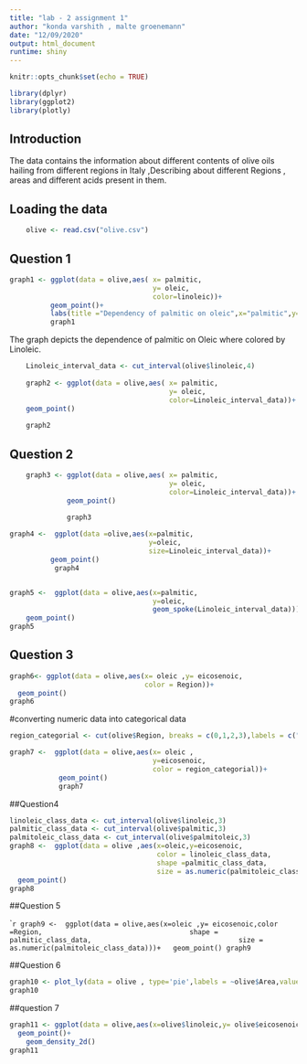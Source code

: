 ```yaml
---
title: "lab - 2 assignment 1"
author: "konda varshith , malte groenemann"
date: "12/09/2020"
output: html_document
runtime: shiny
---
```


```r
knitr::opts_chunk$set(echo = TRUE)

library(dplyr)
library(ggplot2)
library(plotly)
```

## Introduction

The data contains the information about different contents of olive oils hailing from different regions in Italy ,Describing about different Regions , areas and different acids present in them.


##  Loading the data 

```r

    olive <- read.csv("olive.csv")

```



## Question 1

```r
graph1 <- ggplot(data = olive,aes( x= palmitic, 
                                   y= oleic,
                                   color=linoleic))+
          geom_point()+
          labs(title ="Dependency of palmitic on oleic",x="palmitic",y="oleic")
          graph1

```
The graph depicts the dependence of palmitic on Oleic where colored by Linoleic.

```r
    

    Linoleic_interval_data <- cut_interval(olive$linoleic,4)
    
    graph2 <- ggplot(data = olive,aes( x= palmitic, 
                                       y= oleic,
                                       color=Linoleic_interval_data))+
    geom_point()
    
    graph2

```



## Question 2 

```r


    graph3 <- ggplot(data = olive,aes( x= palmitic,
                                       y= oleic,
                                       color=Linoleic_interval_data))+
              geom_point()
              
              graph3

graph4 <-  ggplot(data =olive,aes(x=palmitic,
                                  y=oleic,
                                  size=Linoleic_interval_data))+
          geom_point()
           graph4


graph5 <-  ggplot(data = olive,aes(x=palmitic,
                                   y=oleic,
                                   geom_spoke(Linoleic_interval_data)))+
    geom_point()
graph5

```



## Question 3 

```r
graph6<- ggplot(data = olive,aes(x= oleic ,y= eicosenoic,
                                 color = Region))+
  geom_point()
graph6
```

#converting numeric data into categorical data 

```r
region_categorial <- cut(olive$Region, breaks = c(0,1,2,3),labels = c("North","South","Sardinia islands"))

graph7 <-  ggplot(data = olive,aes(x= oleic ,
                                   y=eicosenoic,
                                   color = region_categorial))+
            geom_point()
            graph7

```


##Question4 

```r
linoleic_class_data <- cut_interval(olive$linoleic,3)
palmitic_class_data <- cut_interval(olive$palmitic,3)
palmitoleic_class_data <- cut_interval(olive$palmitoleic,3)
graph8 <-  ggplot(data = olive ,aes(x=oleic,y=eicosenoic,
                                    color = linoleic_class_data,
                                    shape =palmitic_class_data,
                                    size = as.numeric(palmitoleic_class_data) ))+
  geom_point()
graph8

```
##Question 5 


````r

graph9 <-  ggplot(data = olive,aes(x=oleic ,y= eicosenoic,color =Region,
                                   shape = palmitic_class_data,
                                   size = as.numeric(palmitoleic_class_data)))+
  geom_point()
graph9
```



##Question 6 
```r
graph10 <- plot_ly(data = olive , type='pie',labels = ~olive$Area,values = olive,showlegend=FALSE,showlabels=FALSE)
graph10

```




##question 7 
```r
graph11 <- ggplot(data = olive,aes(x=olive$linoleic,y= olive$eicosenoic))+
  geom_point()+
    geom_density_2d()
graph11
```